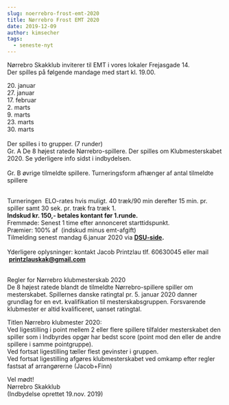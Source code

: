 ```yaml
---
slug: noerrebro-frost-emt-2020
title: Nørrebro Frost EMT 2020
date: 2019-12-09
author: kimsecher
tags:
  - seneste-nyt
---
```

<!-- wp:paragraph -->
<p>Nørrebro Skakklub inviterer til EMT&nbsp;i vores lokaler Frejasgade 14.<br>Der spilles på følgende mandage med start kl. 19.00.</p>
<!-- /wp:paragraph -->

<!-- wp:paragraph -->
<p>20. januar<br>27. januar<br>17. februar<br>2. marts<br>9. marts<br>23. marts<br>30. marts<br><br>Der spilles i to&nbsp;grupper. (7 runder)&nbsp;<br>Gr. A De 8 højest ratede Nørrebro-spillere. Der spilles om Klubmesterskabet 2020. Se yderligere info sidst i indbydelsen.<br><br>Gr. B øvrige tilmeldte spillere. Turneringsform afhænger af antal tilmeldte spillere</p>
<!-- /wp:paragraph -->

<!-- wp:paragraph -->
<p>  <br>Turneringen  ELO-rates hvis muligt. 40 træk/90 min derefter 15 min. pr. spiller samt 30 sek. pr. træk fra træk 1.<br><strong>Indskud kr. 150,- betales kontant før 1.runde.</strong><br>Fremmøde: Senest 1 time efter annonceret starttidspunkt.<br>Præmier: 100% af  (indskud minus emt-afgift)<br>Tilmelding senest mandag 6.januar 2020 via <strong><a href="http://turnering.skak.dk/TournamentActive/Details?tourId=26199">DSU-side</a>.</strong><br><br>Yderligere oplysninger: kontakt Jacob Printzlau tlf. 60630045 eller mail  <a rel="noreferrer noopener" href="mailto:printzlauskak@gmail.com" target="_blank"><strong>printzlauskak@gmail.com</strong></a><br> </p>
<!-- /wp:paragraph -->

<!-- wp:paragraph -->
<p>Regler for Nørrebro klubmesterskab 2020<br>De 8 højest ratede blandt de tilmeldte Nørrebro-spillere spiller om mesterskabet. Spillernes danske ratingtal pr. 5. januar 2020 danner grundlag for en evt. kvalifikation til mesterskabsgruppen. Forsvarende klubmester er altid kvalificeret, uanset ratingtal.</p>
<!-- /wp:paragraph -->

<!-- wp:paragraph -->
<p>Titlen Nørrebro klubmester 2020:<br>Ved ligestilling i point mellem 2 eller flere spillere tilfalder mesterskabet den spiller som i Indbyrdes opgør har bedst score (point mod den eller de andre spillere i samme pointgruppe).<br>Ved fortsat ligestilling tæller flest gevinster i gruppen.<br>Ved fortsat ligestilling afgøres klubmesterskabet ved omkamp efter regler fastsat af arrangørerne (Jacob+Finn)</p>
<!-- /wp:paragraph -->

<!-- wp:paragraph -->
<p>Vel mødt!<br>Nørrebro Skakklub<br>(Indbydelse oprettet 19.nov. 2019)</p>
<!-- /wp:paragraph -->
